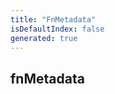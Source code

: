```yaml
---
title: "FnMetadata"
isDefaultIndex: false
generated: true
---
```



<!-- This file was generated from the CommandKit source. Do not modify. Instead, re-run the "docgen" script -->


## fnMetadata

<GenerationInfo sourceFile="packages/cache/src/use-cache.ts" sourceLine="31" packageName="@commandkit/cache" />



